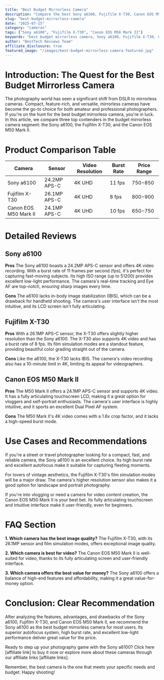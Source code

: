 ```yaml
---
title: "Best Budget Mirrorless Camera"
description: "Compare the best Sony a6100, Fujifilm X-T30, Canon EOS M50 Mark II and more. Find the perfect cameras with our detailed reviews and recommendations."
slug: "best-budget-mirrorless-camera"
date: "2025-07-15"
category: "cameras"
tags: ["Sony a6100", "Fujifilm X-T30", "Canon EOS M50 Mark II"]
keywords: "best budget mirrorless camera, Sony a6100, Fujifilm X-T30, Canon EOS M50 Mark II"
author: "BestTech Reviews Team"
affiliate_disclosure: true
featured_image: "/images/best-budget-mirrorless-camera-featured.jpg"
---
```


# Introduction: The Quest for the Best Budget Mirrorless Camera

The photography world has seen a significant shift from DSLR to mirrorless cameras. Compact, feature-rich, and versatile, mirrorless cameras have become the go-to choice for both amateur and professional photographers. If you're on the hunt for the best budget mirrorless camera, you're in luck. In this article, we compare three top contenders in the budget mirrorless camera segment: the Sony a6100, the Fujifilm X-T30, and the Canon EOS M50 Mark II. 

# Product Comparison Table

| Camera | Sensor | Video Resolution | Burst Rate | Price Range |
|---------|--------|------------------|------------|-------------|
| Sony a6100 | 24.2MP APS-C | 4K UHD | 11 fps | $750-$850 |
| Fujifilm X-T30 | 26.1MP APS-C | 4K UHD | 8 fps | $800-$900 |
| Canon EOS M50 Mark II | 24.1MP APS-C | 4K UHD | 10 fps | $650-$750 |

# Detailed Reviews

## Sony a6100

**Pros**
The Sony a6100 boasts a 24.2MP APS-C sensor and offers 4K video recording. With a burst rate of 11 frames per second (fps), it's perfect for capturing fast-moving subjects. Its high ISO range (up to 51200) provides excellent low-light performance. The camera's real-time tracking and Eye AF are top-notch, ensuring sharp images every time.

**Cons**
The a6100 lacks in-body image stabilization (IBIS), which can be a drawback for handheld shooting. The camera's user interface isn't the most intuitive, and its LCD screen isn't fully articulating.

## Fujifilm X-T30

**Pros**
With a 26.1MP APS-C sensor, the X-T30 offers slightly higher resolution than the Sony a6100. The X-T30 also supports 4K video and has a burst rate of 8 fps. Its film simulation modes are a standout feature, providing beautiful color grading straight out of the camera.

**Cons**
Like the a6100, the X-T30 lacks IBIS. The camera's video recording also has a 10-minute limit in 4K, limiting its appeal for videographers.

## Canon EOS M50 Mark II

**Pros**
The M50 Mark II offers a 24.1MP APS-C sensor and supports 4K video. It has a fully articulating touchscreen LCD, making it a great option for vloggers and self-portrait enthusiasts. The camera's user interface is highly intuitive, and it sports an excellent Dual Pixel AF system.

**Cons**
The M50 Mark II's 4K video comes with a 1.6x crop factor, and it lacks a high-speed burst mode.

# Use Cases and Recommendations

If you're a street or travel photographer looking for a compact, fast, and reliable camera, the Sony a6100 is an excellent choice. Its high burst rate and excellent autofocus make it suitable for capturing fleeting moments. 

For lovers of vintage aesthetics, the Fujifilm X-T30's film simulation modes will be a major draw. The camera's higher resolution sensor also makes it a good option for landscape and portrait photography.

If you're into vlogging or need a camera for video content creation, the Canon EOS M50 Mark II is your best bet. Its fully articulating touchscreen and intuitive interface make it user-friendly, even for beginners.

# FAQ Section

**1. Which camera has the best image quality?**
The Fujifilm X-T30, with its 26.1MP sensor and film simulation modes, offers exceptional image quality.

**2. Which camera is best for video?**
The Canon EOS M50 Mark II is well-suited for video, thanks to its fully articulating screen and user-friendly interface.

**3. Which camera offers the best value for money?**
The Sony a6100 offers a balance of high-end features and affordability, making it a great value-for-money option.

# Conclusion: Clear Recommendation

After analyzing the features, advantages, and drawbacks of the Sony a6100, Fujifilm X-T30, and Canon EOS M50 Mark II, we recommend the Sony a6100 as the best budget mirrorless camera for most users. Its superior autofocus system, high burst rate, and excellent low-light performance deliver great value for the price.

Ready to step up your photography game with the Sony a6100? Click here [affiliate link] to buy it now or explore more about these cameras through our affiliate links [affiliate links].

Remember, the best camera is the one that meets your specific needs and budget. Happy shooting!

